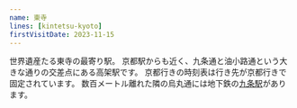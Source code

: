 ```yaml
---
name: 東寺
lines: [kintetsu-kyoto]
firstVisitDate: 2023-11-15
---
```


世界遺産たる東寺の最寄り駅。
京都駅からも近く、九条通と油小路通という大きな通りの交差点にある高架駅です。
京都行きの時刻表は行き先が京都行きで固定されています。
数百メートル離れた隣の烏丸通には地下鉄の[九条駅](./kujo--kyoto)があります。
